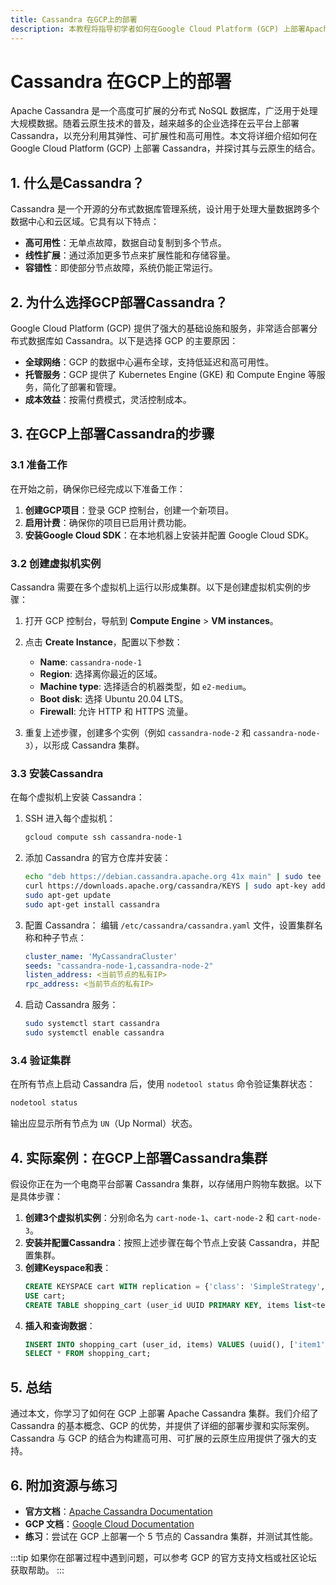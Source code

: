 ```yaml
---
title: Cassandra 在GCP上的部署
description: 本教程将指导初学者如何在Google Cloud Platform (GCP) 上部署Apache Cassandra，并解释其与云原生的关系。
---
```


# Cassandra 在GCP上的部署

Apache Cassandra 是一个高度可扩展的分布式 NoSQL 数据库，广泛用于处理大规模数据。随着云原生技术的普及，越来越多的企业选择在云平台上部署 Cassandra，以充分利用其弹性、可扩展性和高可用性。本文将详细介绍如何在 Google Cloud Platform (GCP) 上部署 Cassandra，并探讨其与云原生的结合。

## 1. 什么是Cassandra？

Cassandra 是一个开源的分布式数据库管理系统，设计用于处理大量数据跨多个数据中心和云区域。它具有以下特点：

- **高可用性**：无单点故障，数据自动复制到多个节点。
- **线性扩展**：通过添加更多节点来扩展性能和存储容量。
- **容错性**：即使部分节点故障，系统仍能正常运行。

## 2. 为什么选择GCP部署Cassandra？

Google Cloud Platform (GCP) 提供了强大的基础设施和服务，非常适合部署分布式数据库如 Cassandra。以下是选择 GCP 的主要原因：

- **全球网络**：GCP 的数据中心遍布全球，支持低延迟和高可用性。
- **托管服务**：GCP 提供了 Kubernetes Engine (GKE) 和 Compute Engine 等服务，简化了部署和管理。
- **成本效益**：按需付费模式，灵活控制成本。

## 3. 在GCP上部署Cassandra的步骤

### 3.1 准备工作

在开始之前，确保你已经完成以下准备工作：

1. **创建GCP项目**：登录 GCP 控制台，创建一个新项目。
2. **启用计费**：确保你的项目已启用计费功能。
3. **安装Google Cloud SDK**：在本地机器上安装并配置 Google Cloud SDK。

### 3.2 创建虚拟机实例

Cassandra 需要在多个虚拟机上运行以形成集群。以下是创建虚拟机实例的步骤：

1. 打开 GCP 控制台，导航到 **Compute Engine** > **VM instances**。
2. 点击 **Create Instance**，配置以下参数：
   - **Name**: `cassandra-node-1`
   - **Region**: 选择离你最近的区域。
   - **Machine type**: 选择适合的机器类型，如 `e2-medium`。
   - **Boot disk**: 选择 Ubuntu 20.04 LTS。
   - **Firewall**: 允许 HTTP 和 HTTPS 流量。

3. 重复上述步骤，创建多个实例（例如 `cassandra-node-2` 和 `cassandra-node-3`），以形成 Cassandra 集群。

### 3.3 安装Cassandra

在每个虚拟机上安装 Cassandra：

1. SSH 进入每个虚拟机：
   ```bash
   gcloud compute ssh cassandra-node-1
   ```

2. 添加 Cassandra 的官方仓库并安装：
   ```bash
   echo "deb https://debian.cassandra.apache.org 41x main" | sudo tee -a /etc/apt/sources.list.d/cassandra.sources.list
   curl https://downloads.apache.org/cassandra/KEYS | sudo apt-key add -
   sudo apt-get update
   sudo apt-get install cassandra
   ```

3. 配置 Cassandra：
   编辑 `/etc/cassandra/cassandra.yaml` 文件，设置集群名称和种子节点：
   ```yaml
   cluster_name: 'MyCassandraCluster'
   seeds: "cassandra-node-1,cassandra-node-2"
   listen_address: <当前节点的私有IP>
   rpc_address: <当前节点的私有IP>
   ```

4. 启动 Cassandra 服务：
   ```bash
   sudo systemctl start cassandra
   sudo systemctl enable cassandra
   ```

### 3.4 验证集群

在所有节点上启动 Cassandra 后，使用 `nodetool status` 命令验证集群状态：

```bash
nodetool status
```

输出应显示所有节点为 `UN`（Up Normal）状态。

## 4. 实际案例：在GCP上部署Cassandra集群

假设你正在为一个电商平台部署 Cassandra 集群，以存储用户购物车数据。以下是具体步骤：

1. **创建3个虚拟机实例**：分别命名为 `cart-node-1`、`cart-node-2` 和 `cart-node-3`。
2. **安装并配置Cassandra**：按照上述步骤在每个节点上安装 Cassandra，并配置集群。
3. **创建Keyspace和表**：
   ```sql
   CREATE KEYSPACE cart WITH replication = {'class': 'SimpleStrategy', 'replication_factor': 3};
   USE cart;
   CREATE TABLE shopping_cart (user_id UUID PRIMARY KEY, items list<text>);
   ```
4. **插入和查询数据**：
   ```sql
   INSERT INTO shopping_cart (user_id, items) VALUES (uuid(), ['item1', 'item2']);
   SELECT * FROM shopping_cart;
   ```

## 5. 总结

通过本文，你学习了如何在 GCP 上部署 Apache Cassandra 集群。我们介绍了 Cassandra 的基本概念、GCP 的优势，并提供了详细的部署步骤和实际案例。Cassandra 与 GCP 的结合为构建高可用、可扩展的云原生应用提供了强大的支持。

## 6. 附加资源与练习

- **官方文档**：[Apache Cassandra Documentation](https://cassandra.apache.org/doc/latest/)
- **GCP 文档**：[Google Cloud Documentation](https://cloud.google.com/docs)
- **练习**：尝试在 GCP 上部署一个 5 节点的 Cassandra 集群，并测试其性能。

:::tip
如果你在部署过程中遇到问题，可以参考 GCP 的官方支持文档或社区论坛获取帮助。
:::
